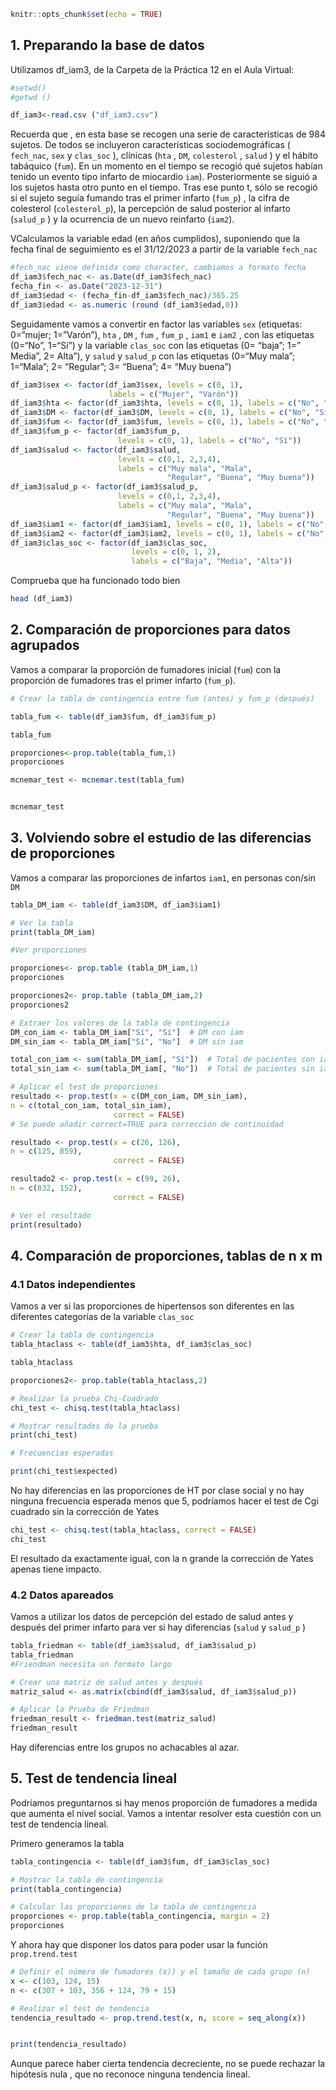 

```r
knitr::opts_chunk$set(echo = TRUE)
```

## 1. Preparando la base de datos

Utilizamos df_iam3, de la Carpeta de la Práctica 12 en el Aula Virtual:

```r
#setwd()
#getwd ()

df_iam3<-read.csv ("df_iam3.csv")
```

Recuerda que , en esta base se recogen una serie de características de 984 sujetos. De todos se incluyeron características sociodemográficas ( `fech_nac`, `sex` y `clas_soc` ), clínicas (`hta` , `DM`, `colesterol` , `salud` ) y el hábito tabáquico (`fum`). En un momento en el tiempo se recogió qué sujetos habían tenido un evento tipo infarto de miocardio `iam`). Posteriormente se siguió a los sujetos hasta otro punto en el tiempo. Tras ese punto t, sólo se recogió si el sujeto seguía fumando tras el primer infarto (`fum_p`) , la cifra de colesterol (`colesterol_p`), la percepción de salud posterior al infarto (`salud_p` ) y la ocurrencia de un nuevo reinfarto (`iam2`).

VCalculamos la variable edad (en años cumplidos), suponiendo que la fecha final de seguimiento es el 31/12/2023 a partir de la variable `fech_nac`

```r
#fech_nac viene definida como character, cambiamos a formato fecha
df_iam3$fech_nac <- as.Date(df_iam3$fech_nac)
fecha_fin <- as.Date("2023-12-31")
df_iam3$edad <- (fecha_fin-df_iam3$fech_nac)/365.25
df_iam3$edad <- as.numeric (round (df_iam3$edad,0))


```

Seguidamente vamos a convertir en factor las variables `sex` (etiquetas: 0="mujer; 1= "Varón"), `hta` , `DM` , `fum` , `fum_p` , `iam1` e `iam2` , con las etiquetas (0="No", 1="Sí") y la variable `clas_soc` con las etiquetas (0= "baja"; 1=" Media", 2= Alta"), y `salud` y `salud_p` con las etiquetas (0="Muy mala"; 1="Mala"; 2= "Regular"; 3= "Buena"; 4= "Muy buena")

```r
df_iam3$sex <- factor(df_iam3$sex, levels = c(0, 1), 
                      labels = c("Mujer", "Varón"))
df_iam3$hta <- factor(df_iam3$hta, levels = c(0, 1), labels = c("No", "Sí"))
df_iam3$DM <- factor(df_iam3$DM, levels = c(0, 1), labels = c("No", "Sí"))
df_iam3$fum <- factor(df_iam3$fum, levels = c(0, 1), labels = c("No", "Sí"))
df_iam3$fum_p <- factor(df_iam3$fum_p, 
                        levels = c(0, 1), labels = c("No", "Sí"))
df_iam3$salud <- factor(df_iam3$salud, 
                        levels = c(0,1, 2,3,4), 
                        labels = c("Muy mala", "Mala",
                                   "Regular", "Buena", "Muy buena"))
df_iam3$salud_p <- factor(df_iam3$salud_p, 
                        levels = c(0,1, 2,3,4), 
                        labels = c("Muy mala", "Mala",
                                   "Regular", "Buena", "Muy buena"))
df_iam3$iam1 <- factor(df_iam3$iam1, levels = c(0, 1), labels = c("No", "Sí"))
df_iam3$iam2 <- factor(df_iam3$iam2, levels = c(0, 1), labels = c("No", "Sí"))
df_iam3$clas_soc <- factor(df_iam3$clas_soc, 
                           levels = c(0, 1, 2), 
                           labels = c("Baja", "Media", "Alta"))
```

Comprueba que ha funcionado todo bien

```r
head (df_iam3)
```


## 2. Comparación de proporciones para datos agrupados

Vamos a comparar la proporción de fumadores inicial (`fum`) con la proporción de fumadores tras el primer infarto (`fum_p`).


```r
# Crear la tabla de contingencia entre fum (antes) y fum_p (después)

tabla_fum <- table(df_iam3$fum, df_iam3$fum_p)

tabla_fum

proporciones<-prop.table(tabla_fum,1)
proporciones

mcnemar_test <- mcnemar.test(tabla_fum)


mcnemar_test


```

## 3. Volviendo sobre el estudio de las diferencias de proporciones



Vamos a comparar las proporciones de infartos `iam1`, en personas con/sin `DM`

```r
tabla_DM_iam <- table(df_iam3$DM, df_iam3$iam1)

# Ver la tabla
print(tabla_DM_iam)

#Ver proporciones

proporciones<- prop.table (tabla_DM_iam,1)
proporciones

proporciones2<- prop.table (tabla_DM_iam,2)
proporciones2

# Extraer los valores de la tabla de contingencia
DM_con_iam <- tabla_DM_iam["Sí", "Sí"]  # DM con iam
DM_sin_iam <- tabla_DM_iam["Sí", "No"]  # DM sin iam

total_con_iam <- sum(tabla_DM_iam[, "Sí"])  # Total de pacientes con iam
total_sin_iam <- sum(tabla_DM_iam[, "No"])  # Total de pacientes sin iam

# Aplicar el test de proporciones
resultado <- prop.test(x = c(DM_con_iam, DM_sin_iam), 
n = c(total_con_iam, total_sin_iam), 
                       correct = FALSE)  
# Se puede añadir correct=TRUE para corrección de continuidad

resultado <- prop.test(x = c(26, 126), 
n = c(125, 859), 
                       correct = FALSE)  

resultado2 <- prop.test(x = c(99, 26), 
n = c(832, 152), 
                       correct = FALSE)  

# Ver el resultado
print(resultado)

```

## 4. Comparación de proporciones, tablas de n x m

### 4.1 Datos independientes


Vamos a ver si las proporciones de hipertensos son diferentes en las diferentes categorías de la variable `clas_soc`

```r
# Crear la tabla de contingencia
tabla_htaclass <- table(df_iam3$hta, df_iam3$clas_soc)

tabla_htaclass

proporciones2<- prop.table(tabla_htaclass,2)

# Realizar la prueba Chi-Cuadrado
chi_test <- chisq.test(tabla_htaclass)

# Mostrar resultados de la prueba
print(chi_test)

# Frecuencias esperadas

print(chi_test$expected)
```

No hay diferencias en las proporciones de HT por clase social y no hay ninguna frecuencia esperada menos que 5, podríamos hacer el test de Cgi cuadrado sin la corrección de Yates

```r
chi_test <- chisq.test(tabla_htaclass, correct = FALSE)
chi_test
```

El resultado da exactamente igual, con la n grande la corrección de Yates apenas tiene impacto.

### 4.2 Datos apareados

Vamos a utilizar los datos de percepción del estado de salud antes y después del primer infarto para ver si hay diferencias (`salud` y `salud_p` )



```r

tabla_friedman <- table(df_iam3$salud, df_iam3$salud_p)
tabla_friedman
#Friendman necesita un formato largo

# Crear una matriz de salud antes y después
matriz_salud <- as.matrix(cbind(df_iam3$salud, df_iam3$salud_p))

# Aplicar la Prueba de Friedman
friedman_result <- friedman.test(matriz_salud)
friedman_result

```

Hay diferencias entre los grupos no achacables al azar.

## 5. Test de tendencia lineal


Podríamos preguntarnos si hay menos proporción de fumadores a medida que aumenta el nivel social. Vamos a intentar resolver esta cuestión con un test de tendencia lineal.

Primero generamos la tabla

```r

tabla_contingencia <- table(df_iam3$fum, df_iam3$clas_soc)

# Mostrar la tabla de contingencia
print(tabla_contingencia)

# Calcular las proporciones de la tabla de contingencia
proporciones <- prop.table(tabla_contingencia, margin = 2)  
proporciones
```

Y ahora hay que disponer los datos para poder usar la función `prop.trend.test`

```r
# Definir el número de fumadores (x)) y el tamaño de cada grupo (n)
x <- c(103, 124, 15)  
n <- c(307 + 103, 356 + 124, 79 + 15) 

# Realizar el test de tendencia
tendencia_resultado <- prop.trend.test(x, n, score = seq_along(x))


print(tendencia_resultado)

```

Aunque parece haber cierta tendencia decreciente, no se puede rechazar la hipótesis nula , que no reconoce ninguna tendencia lineal.
